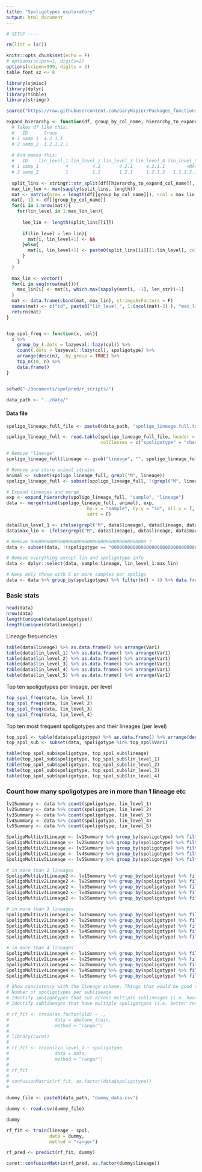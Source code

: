 ```yaml
---
title: "Spoligotypes exploratory"
output: html_document
---
```


```r

# SETUP ----

rm(list = ls())

knitr::opts_chunk$set(echo = F)
# options(scipen=1, digits=2)
options(scipen=999, digits = 3)
table_font_sz <- 8

```

```r

library(sjmisc)
library(dplyr)
library(tibble)
library(stringr)

```

```r

source("https://raw.githubusercontent.com/GaryNapier/Packages_functions/master/Functions.R")

expand_hierarchy <- function(df, group_by_col_name, hierarchy_to_expand_col_name){
  # Takes df like this:
  #   ID      Group
  # 1 samp_1  4.2.1.1
  # 2 samp_2  1.2.1.2.1
  
  # And makes this:
  #   ID    lin_level_1 lin_level_2 lin_level_3 lin_level_4 lin_level_5   max_lin
  # 1 samp_1          4         4.2       4.2.1     4.2.1.1        <NA>   4.2.1.1
  # 2 samp_2          1         1.2       1.2.1     1.2.1.2   1.2.1.2.1 1.2.1.2.1
  
  split_lins <- stringr::str_split(df[[hierarchy_to_expand_col_name]], "\\.")
  max_lin_len <- max(sapply(split_lins, length))
  mat <- matrix(nrow = length(df[[group_by_col_name]]), ncol = max_lin_len+1)
  mat[, 1] <- df[[group_by_col_name]]
  for(i in 1:nrow(mat)){
    for(lin_level in 1:max_lin_len){
      
      len_lin <- length(split_lins[[i]])
      
      if(lin_level > len_lin){
        mat[i, lin_level+1] <- NA
      }else{
        mat[i, lin_level+1] <- paste0(split_lins[[i]][1:lin_level], collapse = ".")
      }
    }
  }
  
  max_lin <- vector()
  for(i in seq(nrow(mat))){
    max_lin[i] <- mat[i, which.max(sapply(mat[i, -1], len_str))+1]
  }
  mat <- data.frame(cbind(mat, max_lin), stringsAsFactors = F)
  names(mat) <- c("id", paste0("lin_level_", 1:(ncol(mat)-2) ), "max_lin")
  return(mat)
}


top_spol_freq <- function(x, col){
  x %>% 
    group_by_(.dots = lazyeval::lazy(col)) %>% 
    count(.dots = lazyeval::lazy(col), spoligotype) %>% 
    arrange(desc(n), .by_group = TRUE) %>%
    top_n(10, n) %>% 
    data.frame()
}

```


```r


```

```r

setwd("~/Documents/spolpred/r_scripts/")

data_path <- "../data/"

```

#### Data file
```r

spoligo_lineage_full_file <- paste0(data_path, "spoligo_lineage.full.txt")

```

```r

spoligo_lineage_full <- read.table(spoligo_lineage_full_file, header = T, sep = "\t", 
                                   colClasses = c("spoligotype" = "character"))

```

```r

# Remove "lineage"
spoligo_lineage_full$lineage <- gsub("lineage", "", spoligo_lineage_full$lineage)

# Remove and store animal strains
animal <- subset(spoligo_lineage_full, grepl("M", lineage))
spoligo_lineage_full <- subset(spoligo_lineage_full, !(grepl("M", lineage)))

# Expand lineages and merge
exp <- expand_hierarchy(spoligo_lineage_full, "sample", "lineage")
data <- merge(rbind(spoligo_lineage_full, animal), exp,
                              by.x = "sample", by.y = "id", all.x = T, 
                              sort = F)

data$lin_level_1 <- ifelse(grepl("M", data$lineage), data$lineage, data$lin_level_1)
data$max_lin <- ifelse(grepl("M", data$lineage), data$lineage, data$max_lin)

# Remove 0000000000000000000000000000000000000000000 ? 
data <- subset(data, !(spoligotype == "0000000000000000000000000000000000000000000"))

# Remove everything except lin and spoligotype info
data <- dplyr::select(data, sample:lineage, lin_level_1:max_lin)

# Keep only those with 5 or more samples per spoligo
data <- data %>% group_by(spoligotype) %>% filter(n() > 4) %>% data.frame()

```

### Basic stats

```r

head(data)
nrow(data)
length(unique(data$spoligotype))
length(unique(data$lineage))

```

Lineage frequencies

```r

table(data$lineage) %>% as.data.frame() %>% arrange(Var1)
table(data$lin_level_1) %>% as.data.frame() %>% arrange(Var1)
table(data$lin_level_2) %>% as.data.frame() %>% arrange(Var1)
table(data$lin_level_3) %>% as.data.frame() %>% arrange(Var1)
table(data$lin_level_4) %>% as.data.frame() %>% arrange(Var1)
table(data$lin_level_5) %>% as.data.frame() %>% arrange(Var1)

```

Top ten spoligotypes per lineage, per level

```r

top_spol_freq(data, lin_level_1)
top_spol_freq(data, lin_level_2)
top_spol_freq(data, lin_level_3)
top_spol_freq(data, lin_level_4)

```

Top ten most frequent spoligotypes and their lineages (per level)

```r

top_spol <- table(data$spoligotype) %>% as.data.frame() %>% arrange(desc(Freq)) %>% top_n(10, Freq)
top_spol_sub <- subset(data, spoligotype %in% top_spol$Var1)

table(top_spol_sub$spoligotype, top_spol_sub$lineage)
table(top_spol_sub$spoligotype, top_spol_sub$lin_level_1)
table(top_spol_sub$spoligotype, top_spol_sub$lin_level_2)
table(top_spol_sub$spoligotype, top_spol_sub$lin_level_3)
table(top_spol_sub$spoligotype, top_spol_sub$lin_level_4)

```

### Count how many spoligotypes are in more than 1 lineage etc

```r

lv1Summary <- data %>% count(spoligotype, lin_level_1)
lv2Summary <- data %>% count(spoligotype, lin_level_2)
lv3Summary <- data %>% count(spoligotype, lin_level_3)
lv4Summary <- data %>% count(spoligotype, lin_level_4)
lv5Summary <- data %>% count(spoligotype, lin_level_5)

SpoligoMultiLv1Lineage <- lv1Summary %>% group_by(spoligotype) %>% filter(n()>1)
SpoligoMultiLv2Lineage <- lv2Summary %>% group_by(spoligotype) %>% filter(n()>1)
SpoligoMultiLv3Lineage <- lv3Summary %>% group_by(spoligotype) %>% filter(n()>1)
SpoligoMultiLv4Lineage <- lv4Summary %>% group_by(spoligotype) %>% filter(n()>1)
SpoligoMultiLv5Lineage <- lv5Summary %>% group_by(spoligotype) %>% filter(n()>1)

# in more than 2 lineages
SpoligoMultiLv1Lineage2 <- lv1Summary %>% group_by(spoligotype) %>% filter(n()>2)
SpoligoMultiLv2Lineage2 <- lv2Summary %>% group_by(spoligotype) %>% filter(n()>2)
SpoligoMultiLv3Lineage2 <- lv3Summary %>% group_by(spoligotype) %>% filter(n()>2)
SpoligoMultiLv4Lineage2 <- lv4Summary %>% group_by(spoligotype) %>% filter(n()>2)
SpoligoMultiLv5Lineage2 <- lv5Summary %>% group_by(spoligotype) %>% filter(n()>2)

# in more than 3 lineages
SpoligoMultiLv1Lineage3 <- lv1Summary %>% group_by(spoligotype) %>% filter(n()>3)
SpoligoMultiLv2Lineage3 <- lv2Summary %>% group_by(spoligotype) %>% filter(n()>3)
SpoligoMultiLv3Lineage3 <- lv3Summary %>% group_by(spoligotype) %>% filter(n()>3)
SpoligoMultiLv4Lineage3 <- lv4Summary %>% group_by(spoligotype) %>% filter(n()>3)
SpoligoMultiLv5Lineage3 <- lv5Summary %>% group_by(spoligotype) %>% filter(n()>3)

# in more than 4 lineages
SpoligoMultiLv1Lineage4 <- lv1Summary %>% group_by(spoligotype) %>% filter(n()>4)
SpoligoMultiLv2Lineage4 <- lv2Summary %>% group_by(spoligotype) %>% filter(n()>4)
SpoligoMultiLv3Lineage4 <- lv3Summary %>% group_by(spoligotype) %>% filter(n()>4)
SpoligoMultiLv4Lineage4 <- lv4Summary %>% group_by(spoligotype) %>% filter(n()>4)
SpoligoMultiLv5Lineage4 <- lv5Summary %>% group_by(spoligotype) %>% filter(n()>4)

```

```r

# Show consistency with the lineage scheme. Things that would be good to report are
# Number of spoligotypes per sublineage
# Identify spoligotypes that cut across multiple sublineages (i.e. have poor resulution)
# Identify sublineages that have multiple spoligotypes (i.e. better resolution using spoligotyping)

```

```r


# rf_fit <- train(as.factor(old) ~ ., 
#                 data = abalone_train, 
#                 method = "ranger")
# 
# library(caret)
# 
# rf_fit <- train(lin_level_1 ~ spoligotype, 
#                 data = data, 
#                 method = "ranger")
# 
# rf_fit
# 
# confusionMatrix(rf_fit, as.factor(data$spoligotype))
# 

dummy_file <- paste0(data_path, "dummy_data.csv")

dummy <- read.csv(dummy_file)

dummy

rf_fit <- train(lineage ~ spol, 
                data = dummy, 
                method = "ranger")

rf_pred <- predict(rf_fit, dummy)

caret::confusionMatrix(rf_pred, as.factor(dummy$lineage))







```











